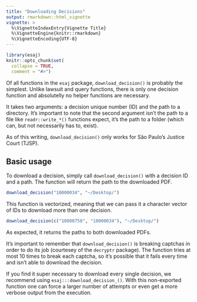 ```yaml
---
title: "Downloading Decisions"
output: rmarkdown::html_vignette
vignette: >
  %\VignetteIndexEntry{Vignette Title}
  %\VignetteEngine{knitr::rmarkdown}
  %\VignetteEncoding{UTF-8}
---
```


```r
library(esaj)
knitr::opts_chunk$set(
  collapse = TRUE,
  comment = "#>")
```

Of all functions in the `esaj` package, `download_decision()` is probably the
simplest. Unlike lawsuit and query functions, there is only one decision
function and absolutelly no helper functions are necessary.

It takes two arguments: a decision unique number (ID) and the path to a
directory. It's important to note that the second argument isn't the path
to a file like `readr::write_*()` functions expect, it's the path to a
folder (which can, but not necessarily has to, exist).

As of this writing, `download_decision()` only works for São Paulo's Justice
Court (TJSP).

## Basic usage

To download a decision, simply call `download_decision()` with a decision ID
and a path. The function will return the path to the downloaded PDF.

```r
download_decision("10000034", "~/Desktop/")
```

This function is vectorized, meaning that we can pass it a character vector of
IDs to download more than one decision.

```r
download_decision(c("10800758", "10000034"), "~/Desktop/")
```

As expected, it returns the paths to both downloaded PDFs.

It's important to remember that `download_decision()` is breaking captchas in
order to do its job (courtesey of the `decryptr` package). The function tries
at most 10 times to break each captcha, so it's possible that it fails every
time and isn't able to download the decision.

If you find it super necessary to download every single decision, we recommend
using `esaj:::download_decision_()`. With this non-exported function one can
force a larger number of attempts or even get a more verbose output from the
execution.
